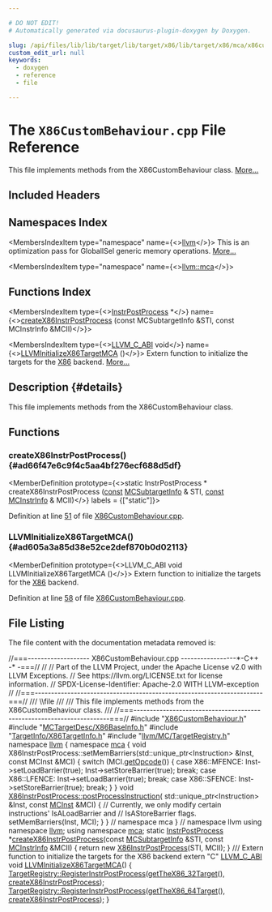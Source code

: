 ```yaml
---

# DO NOT EDIT!
# Automatically generated via docusaurus-plugin-doxygen by Doxygen.

slug: /api/files/lib/lib/target/lib/target/x86/lib/target/x86/mca/x86custombehaviour-cpp
custom_edit_url: null
keywords:
  - doxygen
  - reference
  - file

---
```





# The `X86CustomBehaviour.cpp` File Reference

<DoxygenPage pluginConfig={pluginConfig}>

This file implements methods from the X86CustomBehaviour class. <a href="#details">More...</a>

## Included Headers

<IncludesList>
<IncludesListItem
  filePath="X86CustomBehaviour.h"
  permalink="/docs/api/files/lib/lib/target/lib/target/x86/lib/target/x86/mca/x86custombehaviour-h"
  isLocal="true" />
<IncludesListItem
  filePath="MCTargetDesc/X86BaseInfo.h"
  permalink="/docs/api/files/lib/lib/target/lib/target/x86/lib/target/x86/mctargetdesc/x86baseinfo-h"
  isLocal="true" />
<IncludesListItem
  filePath="TargetInfo/X86TargetInfo.h"
  permalink="/docs/api/files/lib/lib/target/lib/target/x86/lib/target/x86/targetinfo/x86targetinfo-h"
  isLocal="true" />
<IncludesListItem
  filePath="llvm/MC/TargetRegistry.h"
  permalink="/docs/api/files/include/include/llvm/include/llvm/mc/targetregistry-h"
  isLocal="true" />
</IncludesList>

## Namespaces Index

<MembersIndex>

<MembersIndexItem
  type="namespace"
  name={<><a href="/docs/api/namespaces/llvm">llvm</a></>}>
This is an optimization pass for GlobalISel generic memory operations. <a href="/docs/api/namespaces/llvm/#details">More...</a>
</MembersIndexItem>

<MembersIndexItem
  type="namespace"
  name={<><a href="/docs/api/namespaces/llvm/mca">llvm::mca</a></>}>
</MembersIndexItem>

</MembersIndex>

## Functions Index

<MembersIndex>

<MembersIndexItem
  type={<><a href="/docs/api/classes/llvm/mca/instrpostprocess">InstrPostProcess</a> &#42;</>}
  name={<><a href="#ad66f47e6c9f4c5aa4bf276ecf688d5df">createX86InstrPostProcess</a> (const MCSubtargetInfo &amp;STI, const MCInstrInfo &amp;MCII)</>}>
</MembersIndexItem>

<MembersIndexItem
  type={<><a href="/docs/api/files/include/include/llvm/include/llvm/support/compiler-h/#a9a971b1d09709d73cab58157eaaf0637">LLVM&#95;C&#95;ABI</a> void</>}
  name={<><a href="#ad605a3a85d38e52ce2def870b0d02113">LLVMInitializeX86TargetMCA</a> ()</>}>
Extern function to initialize the targets for the <a href="/docs/api/namespaces/llvm/x86">X86</a> backend. <a href="#ad605a3a85d38e52ce2def870b0d02113">More...</a>
</MembersIndexItem>

</MembersIndex>

## Description {#details}

This file implements methods from the X86CustomBehaviour class.

<SectionDefinition>

## Functions

### createX86InstrPostProcess() {#ad66f47e6c9f4c5aa4bf276ecf688d5df}

<MemberDefinition
  prototype={<>static InstrPostProcess &#42; createX86InstrPostProcess (<a href="/docs/api/files/lib/lib/target/lib/target/aarch64/aarch64promoteconstant-cpp/#a90f8350fecae261c25be85d38b451bff">const</a> <a href="/docs/api/classes/llvm/mcsubtargetinfo">MCSubtargetInfo</a> &amp; STI, <a href="/docs/api/files/lib/lib/target/lib/target/aarch64/aarch64promoteconstant-cpp/#a90f8350fecae261c25be85d38b451bff">const</a> <a href="/docs/api/classes/llvm/mcinstrinfo">MCInstrInfo</a> &amp; MCII)</>}
  labels = {["static"]}>

Definition at line <a href="#l00051">51</a> of file <a href="/docs/api/files/lib/lib/target/lib/target/x86/lib/target/x86/mca/x86custombehaviour-cpp">X86CustomBehaviour.cpp</a>.
</MemberDefinition>

### LLVMInitializeX86TargetMCA() {#ad605a3a85d38e52ce2def870b0d02113}

<MemberDefinition
  prototype={<>LLVM&#95;C&#95;ABI void LLVMInitializeX86TargetMCA ()</>}>
Extern function to initialize the targets for the <a href="/docs/api/namespaces/llvm/x86">X86</a> backend.

Definition at line <a href="#l00058">58</a> of file <a href="/docs/api/files/lib/lib/target/lib/target/x86/lib/target/x86/mca/x86custombehaviour-cpp">X86CustomBehaviour.cpp</a>.
</MemberDefinition>

</SectionDefinition>

## File Listing

The file content with the documentation metadata removed is:

<ProgramListing>

<Link id="l00001" /><CodeLine lineNumber="1"><Highlight kind="comment">//===------------------- X86CustomBehaviour.cpp -----------------&#42;-C++ -&#42; -===//</Highlight><Highlight kind="normal"></Highlight></CodeLine>
<Link id="l00002" /><CodeLine lineNumber="2"><Highlight kind="normal"></Highlight><Highlight kind="comment">//</Highlight><Highlight kind="normal"></Highlight></CodeLine>
<Link id="l00003" /><CodeLine lineNumber="3"><Highlight kind="normal"></Highlight><Highlight kind="comment">// Part of the LLVM Project, under the Apache License v2.0 with LLVM Exceptions.</Highlight><Highlight kind="normal"></Highlight></CodeLine>
<Link id="l00004" /><CodeLine lineNumber="4"><Highlight kind="normal"></Highlight><Highlight kind="comment">// See https://llvm.org/LICENSE.txt for license information.</Highlight><Highlight kind="normal"></Highlight></CodeLine>
<Link id="l00005" /><CodeLine lineNumber="5"><Highlight kind="normal"></Highlight><Highlight kind="comment">// SPDX-License-Identifier: Apache-2.0 WITH LLVM-exception</Highlight><Highlight kind="normal"></Highlight></CodeLine>
<Link id="l00006" /><CodeLine lineNumber="6"><Highlight kind="normal"></Highlight><Highlight kind="comment">//</Highlight><Highlight kind="normal"></Highlight></CodeLine>
<Link id="l00007" /><CodeLine lineNumber="7"><Highlight kind="normal"></Highlight><Highlight kind="comment">//===----------------------------------------------------------------------===//</Highlight><Highlight kind="comment"></Highlight></CodeLine>
<Link id="l00008" /><CodeLine lineNumber="8"><Highlight kind="comment">/// \\file</Highlight></CodeLine>
<Link id="l00009" /><CodeLine lineNumber="9"><Highlight kind="comment">///</Highlight></CodeLine>
<Link id="l00010" /><CodeLine lineNumber="10"><Highlight kind="comment">/// This file implements methods from the X86CustomBehaviour class.</Highlight></CodeLine>
<Link id="l00011" /><CodeLine lineNumber="11"><Highlight kind="comment">///</Highlight><Highlight kind="normal"></Highlight></CodeLine>
<Link id="l00012" /><CodeLine lineNumber="12"><Highlight kind="normal"></Highlight><Highlight kind="comment">//===----------------------------------------------------------------------===//</Highlight><Highlight kind="normal"></Highlight></CodeLine>
<Link id="l00013" /><CodeLine lineNumber="13"><Highlight kind="normal"></Highlight></CodeLine>
<Link id="l00014" /><CodeLine lineNumber="14"><Highlight kind="normal"></Highlight><Highlight kind="preprocessor">#include &quot;<a href="/docs/api/files/lib/lib/target/lib/target/x86/lib/target/x86/mca/x86custombehaviour-h">X86CustomBehaviour.h</a>&quot;</Highlight><Highlight kind="normal"></Highlight></CodeLine>
<Link id="l00015" /><CodeLine lineNumber="15"><Highlight kind="normal"></Highlight><Highlight kind="preprocessor">#include &quot;<a href="/docs/api/files/lib/lib/target/lib/target/x86/lib/target/x86/mctargetdesc/x86baseinfo-h">MCTargetDesc/X86BaseInfo.h</a>&quot;</Highlight><Highlight kind="normal"></Highlight></CodeLine>
<Link id="l00016" /><CodeLine lineNumber="16"><Highlight kind="normal"></Highlight><Highlight kind="preprocessor">#include &quot;<a href="/docs/api/files/lib/lib/target/lib/target/x86/lib/target/x86/targetinfo/x86targetinfo-h">TargetInfo/X86TargetInfo.h</a>&quot;</Highlight><Highlight kind="normal"></Highlight></CodeLine>
<Link id="l00017" /><CodeLine lineNumber="17"><Highlight kind="normal"></Highlight><Highlight kind="preprocessor">#include &quot;<a href="/docs/api/files/include/include/llvm/include/llvm/mc/targetregistry-h">llvm/MC/TargetRegistry.h</a>&quot;</Highlight><Highlight kind="normal"></Highlight></CodeLine>
<Link id="l00018" /><CodeLine lineNumber="18"><Highlight kind="normal"></Highlight></CodeLine>
<Link id="l00019" /><CodeLine lineNumber="19"><Highlight kind="normal"></Highlight><Highlight kind="keyword">namespace </Highlight><Highlight kind="normal"><a href="/docs/api/namespaces/llvm">llvm</a> &#123;</Highlight></CodeLine>
<Link id="l00020" /><CodeLine lineNumber="20"><Highlight kind="normal"></Highlight><Highlight kind="keyword">namespace </Highlight><Highlight kind="normal"><a href="/docs/api/namespaces/llvm/mca">mca</a> &#123;</Highlight></CodeLine>
<Link id="l00021" /><CodeLine lineNumber="21"><Highlight kind="normal"></Highlight></CodeLine>
<Link id="l00022" /><CodeLine lineNumber="22"><Highlight kind="normal"></Highlight><Highlight kind="keywordtype">void</Highlight><Highlight kind="normal"> X86InstrPostProcess::setMemBarriers(std::unique&#95;ptr&lt;Instruction&gt; &amp;Inst,</Highlight></CodeLine>
<Link id="l00023" /><CodeLine lineNumber="23"><Highlight kind="normal">                                         </Highlight><Highlight kind="keyword">const</Highlight><Highlight kind="normal"> MCInst &amp;MCI) &#123;</Highlight></CodeLine>
<Link id="l00024" /><CodeLine lineNumber="24"><Highlight kind="normal">  </Highlight><Highlight kind="keywordflow">switch</Highlight><Highlight kind="normal"> (MCI.<a href="/docs/api/classes/llvm/mcinst/#a5c26b1db954c27889986dba3b310a8e4">getOpcode</a>()) &#123;</Highlight></CodeLine>
<Link id="l00025" /><CodeLine lineNumber="25"><Highlight kind="normal">  </Highlight><Highlight kind="keywordflow">case</Highlight><Highlight kind="normal"> X86::MFENCE:</Highlight></CodeLine>
<Link id="l00026" /><CodeLine lineNumber="26"><Highlight kind="normal">    Inst-&gt;setLoadBarrier(</Highlight><Highlight kind="keyword">true</Highlight><Highlight kind="normal">);</Highlight></CodeLine>
<Link id="l00027" /><CodeLine lineNumber="27"><Highlight kind="normal">    Inst-&gt;setStoreBarrier(</Highlight><Highlight kind="keyword">true</Highlight><Highlight kind="normal">);</Highlight></CodeLine>
<Link id="l00028" /><CodeLine lineNumber="28"><Highlight kind="normal">    </Highlight><Highlight kind="keywordflow">break</Highlight><Highlight kind="normal">;</Highlight></CodeLine>
<Link id="l00029" /><CodeLine lineNumber="29"><Highlight kind="normal">  </Highlight><Highlight kind="keywordflow">case</Highlight><Highlight kind="normal"> X86::LFENCE:</Highlight></CodeLine>
<Link id="l00030" /><CodeLine lineNumber="30"><Highlight kind="normal">    Inst-&gt;setLoadBarrier(</Highlight><Highlight kind="keyword">true</Highlight><Highlight kind="normal">);</Highlight></CodeLine>
<Link id="l00031" /><CodeLine lineNumber="31"><Highlight kind="normal">    </Highlight><Highlight kind="keywordflow">break</Highlight><Highlight kind="normal">;</Highlight></CodeLine>
<Link id="l00032" /><CodeLine lineNumber="32"><Highlight kind="normal">  </Highlight><Highlight kind="keywordflow">case</Highlight><Highlight kind="normal"> X86::SFENCE:</Highlight></CodeLine>
<Link id="l00033" /><CodeLine lineNumber="33"><Highlight kind="normal">    Inst-&gt;setStoreBarrier(</Highlight><Highlight kind="keyword">true</Highlight><Highlight kind="normal">);</Highlight></CodeLine>
<Link id="l00034" /><CodeLine lineNumber="34"><Highlight kind="normal">    </Highlight><Highlight kind="keywordflow">break</Highlight><Highlight kind="normal">;</Highlight></CodeLine>
<Link id="l00035" /><CodeLine lineNumber="35"><Highlight kind="normal">  &#125;</Highlight></CodeLine>
<Link id="l00036" /><CodeLine lineNumber="36"><Highlight kind="normal">&#125;</Highlight></CodeLine>
<Link id="l00037" /><CodeLine lineNumber="37"><Highlight kind="normal"></Highlight></CodeLine>
<Link id="l00038" /><CodeLine lineNumber="38" lineLink="/docs/api/classes/llvm/mca/x86instrpostprocess/#ac96877e4c086ac4fe55701fedb3704b6"><Highlight kind="normal"></Highlight><Highlight kind="keywordtype">void</Highlight><Highlight kind="normal"> <a href="/docs/api/classes/llvm/mca/x86instrpostprocess/#ac96877e4c086ac4fe55701fedb3704b6">X86InstrPostProcess::postProcessInstruction</a>(</Highlight></CodeLine>
<Link id="l00039" /><CodeLine lineNumber="39"><Highlight kind="normal">    std::unique&#95;ptr&lt;Instruction&gt; &amp;Inst, </Highlight><Highlight kind="keyword">const</Highlight><Highlight kind="normal"> <a href="/docs/api/classes/llvm/mcinst">MCInst</a> &amp;MCI) &#123;</Highlight></CodeLine>
<Link id="l00040" /><CodeLine lineNumber="40"><Highlight kind="normal">  </Highlight><Highlight kind="comment">// Currently, we only modify certain instructions&#39; IsALoadBarrier and</Highlight><Highlight kind="normal"></Highlight></CodeLine>
<Link id="l00041" /><CodeLine lineNumber="41"><Highlight kind="normal">  </Highlight><Highlight kind="comment">// IsAStoreBarrier flags.</Highlight><Highlight kind="normal"></Highlight></CodeLine>
<Link id="l00042" /><CodeLine lineNumber="42"><Highlight kind="normal">  setMemBarriers(Inst, MCI);</Highlight></CodeLine>
<Link id="l00043" /><CodeLine lineNumber="43"><Highlight kind="normal">&#125;</Highlight></CodeLine>
<Link id="l00044" /><CodeLine lineNumber="44"><Highlight kind="normal"></Highlight></CodeLine>
<Link id="l00045" /><CodeLine lineNumber="45"><Highlight kind="normal">&#125; </Highlight><Highlight kind="comment">// namespace mca</Highlight><Highlight kind="normal"></Highlight></CodeLine>
<Link id="l00046" /><CodeLine lineNumber="46"><Highlight kind="normal">&#125; </Highlight><Highlight kind="comment">// namespace llvm</Highlight><Highlight kind="normal"></Highlight></CodeLine>
<Link id="l00047" /><CodeLine lineNumber="47"><Highlight kind="normal"></Highlight></CodeLine>
<Link id="l00048" /><CodeLine lineNumber="48"><Highlight kind="normal"></Highlight><Highlight kind="keyword">using namespace </Highlight><Highlight kind="normal"><a href="/docs/api/namespaces/llvm">llvm</a>;</Highlight></CodeLine>
<Link id="l00049" /><CodeLine lineNumber="49"><Highlight kind="normal"></Highlight><Highlight kind="keyword">using namespace </Highlight><Highlight kind="normal"><a href="/docs/api/namespaces/llvm/mca">mca</a>;</Highlight></CodeLine>
<Link id="l00050" /><CodeLine lineNumber="50"><Highlight kind="normal"></Highlight></CodeLine>
<Link id="l00051" /><CodeLine lineNumber="51" lineLink="#ad66f47e6c9f4c5aa4bf276ecf688d5df"><Highlight kind="normal"></Highlight><Highlight kind="keyword">static</Highlight><Highlight kind="normal"> <a href="/docs/api/classes/llvm/mca/instrpostprocess">InstrPostProcess</a> &#42;<a href="#ad66f47e6c9f4c5aa4bf276ecf688d5df">createX86InstrPostProcess</a>(</Highlight><Highlight kind="keyword">const</Highlight><Highlight kind="normal"> <a href="/docs/api/classes/llvm/mcsubtargetinfo">MCSubtargetInfo</a> &amp;STI,</Highlight></CodeLine>
<Link id="l00052" /><CodeLine lineNumber="52"><Highlight kind="normal">                                                   </Highlight><Highlight kind="keyword">const</Highlight><Highlight kind="normal"> <a href="/docs/api/classes/llvm/mcinstrinfo">MCInstrInfo</a> &amp;MCII) &#123;</Highlight></CodeLine>
<Link id="l00053" /><CodeLine lineNumber="53"><Highlight kind="normal">  </Highlight><Highlight kind="keywordflow">return</Highlight><Highlight kind="normal"> </Highlight><Highlight kind="keyword">new</Highlight><Highlight kind="normal"> <a href="/docs/api/classes/llvm/mca/x86instrpostprocess">X86InstrPostProcess</a>(STI, MCII);</Highlight></CodeLine>
<Link id="l00054" /><CodeLine lineNumber="54"><Highlight kind="normal">&#125;</Highlight></CodeLine>
<Link id="l00055" /><CodeLine lineNumber="55"><Highlight kind="normal"></Highlight><Highlight kind="comment"></Highlight></CodeLine>
<Link id="l00056" /><CodeLine lineNumber="56"><Highlight kind="comment">/// Extern function to initialize the targets for the X86 backend</Highlight><Highlight kind="normal"></Highlight></CodeLine>
<Link id="l00057" /><CodeLine lineNumber="57"><Highlight kind="normal"></Highlight></CodeLine>
<Link id="l00058" /><CodeLine lineNumber="58" lineLink="#ad605a3a85d38e52ce2def870b0d02113"><Highlight kind="normal"></Highlight><Highlight kind="keyword">extern</Highlight><Highlight kind="normal"> </Highlight><Highlight kind="stringliteral">&quot;C&quot;</Highlight><Highlight kind="normal"> <a href="/docs/api/files/include/include/llvm/include/llvm/support/compiler-h/#a9a971b1d09709d73cab58157eaaf0637">LLVM&#95;C&#95;ABI</a> </Highlight><Highlight kind="keywordtype">void</Highlight><Highlight kind="normal"> <a href="#ad605a3a85d38e52ce2def870b0d02113">LLVMInitializeX86TargetMCA</a>() &#123;</Highlight></CodeLine>
<Link id="l00059" /><CodeLine lineNumber="59"><Highlight kind="normal">  <a href="/docs/api/structs/llvm/targetregistry/#a82742d6cae420864af2a90eaee015b8d">TargetRegistry::RegisterInstrPostProcess</a>(<a href="/docs/api/namespaces/llvm/#a35832c1b6a34093b01da33c2501a22ed">getTheX86&#95;32Target</a>(),</Highlight></CodeLine>
<Link id="l00060" /><CodeLine lineNumber="60"><Highlight kind="normal">                                           <a href="#ad66f47e6c9f4c5aa4bf276ecf688d5df">createX86InstrPostProcess</a>);</Highlight></CodeLine>
<Link id="l00061" /><CodeLine lineNumber="61"><Highlight kind="normal">  <a href="/docs/api/structs/llvm/targetregistry/#a82742d6cae420864af2a90eaee015b8d">TargetRegistry::RegisterInstrPostProcess</a>(<a href="/docs/api/namespaces/llvm/#ae6431492d4966df0bafe4680216f76b7">getTheX86&#95;64Target</a>(),</Highlight></CodeLine>
<Link id="l00062" /><CodeLine lineNumber="62"><Highlight kind="normal">                                           <a href="#ad66f47e6c9f4c5aa4bf276ecf688d5df">createX86InstrPostProcess</a>);</Highlight></CodeLine>
<Link id="l00063" /><CodeLine lineNumber="63"><Highlight kind="normal">&#125;</Highlight></CodeLine>

</ProgramListing>

</DoxygenPage>
